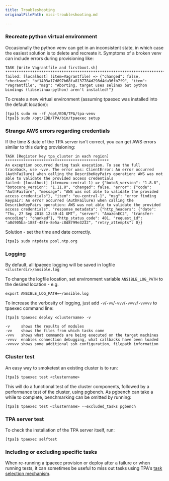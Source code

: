 ```yaml
---
title: Troubleshooting
originalFilePath: misc-troubleshooting.md

---
```


### Recreate python virtual environment

Occasionally the python venv can get in an inconsistent state, in which case the easiest solution is to delete and recreate it. Symptoms of a broken venv can include errors during provisioning like:

```
TASK [Write Vagrantfile and firstboot.sh] ******************************************************************************************************************************
failed: [localhost] (item=Vagrantfile) => {"changed": false, "checksum": "bf1403a17d897b68fa8137784d298d4da36fb7f9", "item": "Vagrantfile", "msg": "Aborting, target uses selinux but python bindings (libselinux-python) aren't installed!"}
```

To create a new virtual environment (assuming tpaexec was installed into the default location):

```
[tpa]$ sudo rm -rf /opt/EDB/TPA/tpa-venv
[tpa]$ sudo /opt/EDB/TPA/bin/tpaexec setup
```

### Strange AWS errors regarding credentials

If the time & date of the TPA server isn't correct, you can get AWS errors similar to this during provisioning:

```
TASK [Register key tpa_cluster in each region] **********************************************
An exception occurred during task execution. To see the full traceback, use -vvv. The error was: ClientError: An error occurred (AuthFailure) when calling the DescribeKeyPairs operation: AWS was not able to validate the provided access credentials
failed: [localhost] (item=eu-central-1) => {"boto3_version": "1.8.8", "botocore_version": "1.11.8", "changed": false, "error": {"code": "AuthFailure", "message": "AWS was not able to validate the provided access credentials"}, "item": "eu-central-1", "msg": "error finding keypair: An error occurred (AuthFailure) when calling the DescribeKeyPairs operation: AWS was not able to validate the provided access credentials", "response_metadata": {"http_headers": {"date": "Thu, 27 Sep 2018 12:49:41 GMT", "server": "AmazonEC2", "transfer-encoding": "chunked"}, "http_status_code": 401, "request_id": "a0d905ba-188f-48fe-8e5a-c8d8799e3232", "retry_attempts": 0}}

```

Solution - set the time and date correctly.

```
[tpa]$ sudo ntpdate pool.ntp.org
```

### Logging

By default, all tpaexec logging will be saved in logfile `<clusterdir>/ansible.log`

To change the logfile location, set environment variable `ANSIBLE_LOG_PATH` to the desired location - e.g.

```
export ANSIBLE_LOG_PATH=~/ansible.log
```

To increase the verbosity of logging, just add `-v`/`-vv`/`-vvv`/`-vvvv`/`-vvvvv` to tpaexec command line:

```
[tpa]$ tpaexec deploy <clustername> -v

-v     shows the results of modules
-vv    shows the files from which tasks come
-vvv   shows what commands are being executed on the target machines
-vvvv  enables connection debugging, what callbacks have been loaded
-vvvvv shows some additional ssh configuration, filepath information
```

### Cluster test

An easy way to smoketest an existing cluster is to run:

```
[tpa]$ tpaexec test <clustername>
```

This will do a functional test of the cluster components, followed by a performance test of the cluster, using pgbench. As pgbench can take a while to complete, benchmarking can be omitted by running:

```
[tpa]$ tpaexec test <clustername> --excluded_tasks pgbench
```

### TPA server test

To check the installation of the TPA server itself, run:

```
[tpa]$ tpaexec selftest
```

### Including or excluding specific tasks

When re-running a tpaexec provision or deploy after a failure or when running
tests, it can sometimes be useful to miss out tasks using TPA's [task
selection mechanism](task-selection/).
